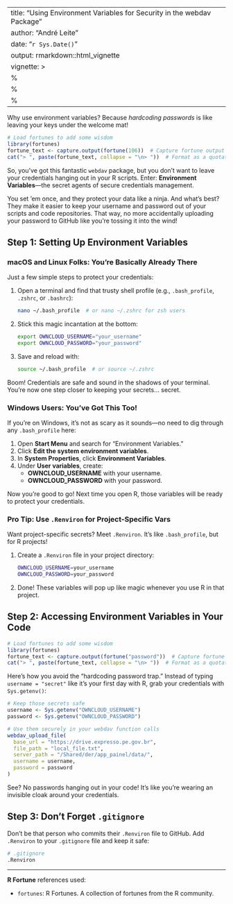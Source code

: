 
---
title: "Using Environment Variables for Security in the webdav Package"
author: "André Leite"
date: "`r Sys.Date()`"
output: rmarkdown::html_vignette
vignette: >
  %\VignetteIndexEntry{Using Environment Variables for Security in the webdav Package}
  %\VignetteEngine{knitr::rmarkdown}
  %\VignetteEncoding{UTF-8}
---

Why use environment variables? Because *hardcoding passwords* is like leaving your keys under the welcome mat!

```r
# Load fortunes to add some wisdom
library(fortunes)
fortune_text <- capture.output(fortune(106))  # Capture fortune output
cat("> ", paste(fortune_text, collapse = "\n> "))  # Format as a quotation
```

So, you've got this fantastic `webdav` package, but you don’t want to leave your credentials hanging out in your R scripts. Enter: **Environment Variables**—the secret agents of secure credentials management.

You set 'em once, and they protect your data like a ninja. And what’s best? They make it easier to keep your username and password out of your scripts and code repositories. That way, no more accidentally uploading your password to GitHub like you're tossing it into the wind!

## Step 1: Setting Up Environment Variables

### macOS and Linux Folks: You’re Basically Already There

Just a few simple steps to protect your credentials:

1. Open a terminal and find that trusty shell profile (e.g., `.bash_profile`, `.zshrc`, or `.bashrc`):
   
   ```bash
   nano ~/.bash_profile  # or nano ~/.zshrc for zsh users
   ```

2. Stick this magic incantation at the bottom:
   
   ```bash
   export OWNCLOUD_USERNAME="your_username"
   export OWNCLOUD_PASSWORD="your_password"
   ```

3. Save and reload with:

   ```bash
   source ~/.bash_profile  # or source ~/.zshrc
   ```

Boom! Credentials are safe and sound in the shadows of your terminal. You’re now one step closer to keeping your secrets... secret.

### Windows Users: You've Got This Too!

If you're on Windows, it’s not as scary as it sounds—no need to dig through any `.bash_profile` here:

1. Open **Start Menu** and search for "Environment Variables."
2. Click **Edit the system environment variables**.
3. In **System Properties**, click **Environment Variables**.
4. Under **User variables**, create:
   - **OWNCLOUD_USERNAME** with your username.
   - **OWNCLOUD_PASSWORD** with your password.

Now you're good to go! Next time you open R, those variables will be ready to protect your credentials.

### Pro Tip: Use `.Renviron` for Project-Specific Vars

Want project-specific secrets? Meet `.Renviron`. It’s like `.bash_profile`, but for R projects!

1. Create a `.Renviron` file in your project directory:
   
   ```bash
   OWNCLOUD_USERNAME=your_username
   OWNCLOUD_PASSWORD=your_password
   ```

2. Done! These variables will pop up like magic whenever you use R in that project.

## Step 2: Accessing Environment Variables in Your Code

```r
# Load fortunes to add some wisdom
library(fortunes)
fortune_text <- capture.output(fortune("password"))  # Capture fortune output
cat("> ", paste(fortune_text, collapse = "\n> "))  # Format as a quotation
```

Here’s how you avoid the "hardcoding password trap." Instead of typing `username = "secret"` like it’s your first day with R, grab your credentials with `Sys.getenv()`:

```r
# Keep those secrets safe
username <- Sys.getenv("OWNCLOUD_USERNAME")
password <- Sys.getenv("OWNCLOUD_PASSWORD")

# Use them securely in your webdav function calls
webdav_upload_file(
  base_url = "https://drive.expresso.pe.gov.br",
  file_path = "local_file.txt",
  server_path = "/Shared/der/app_painel/data/",
  username = username,
  password = password
)
```

See? No passwords hanging out in your code! It’s like you’re wearing an invisible cloak around your credentials.

## Step 3: Don’t Forget `.gitignore`

Don’t be that person who commits their `.Renviron` file to GitHub. Add `.Renviron` to your `.gitignore` file and keep it safe:

```bash
# .gitignore
.Renviron
```

--- 

**R Fortune** references used:

- `fortunes`: R Fortunes. A collection of fortunes from the R community.
